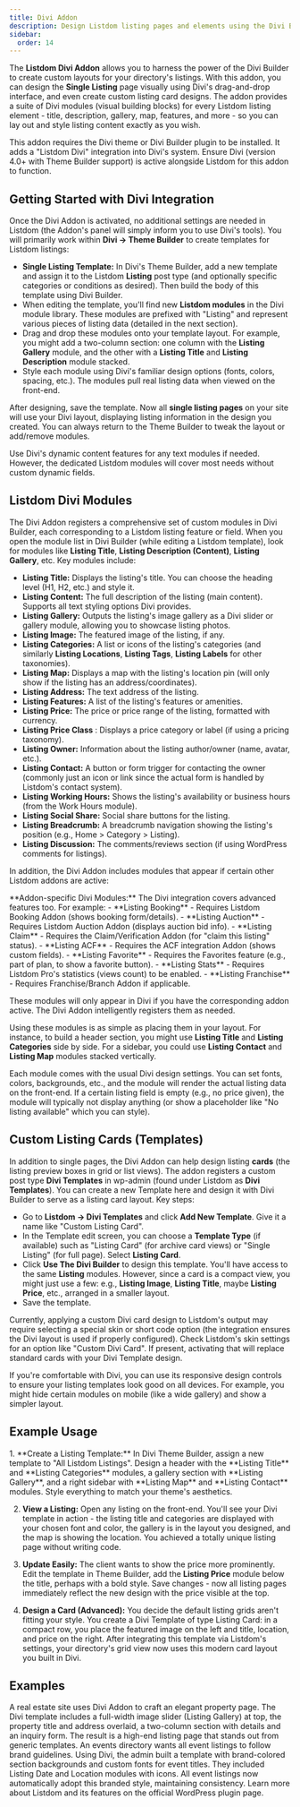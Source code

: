 ```yaml
---
title: Divi Addon
description: Design Listdom listing pages and elements using the Divi Builder - create custom templates for single listings and more.
sidebar:
  order: 14
---
```



The **Listdom Divi Addon** allows you to harness the power of the Divi Builder to create custom layouts for your directory's listings. With this addon, you can design the **Single Listing** page visually using Divi's drag-and-drop interface, and even create custom listing card designs. The addon provides a suite of Divi modules (visual building blocks) for every Listdom listing element - title, description, gallery, map, features, and more - so you can lay out and style listing content exactly as you wish.

<Aside type="note">
This addon requires the Divi theme or Divi Builder plugin to be installed. It adds a "Listdom Divi" integration into Divi's system. Ensure Divi (version 4.0+ with Theme Builder support) is active alongside Listdom for this addon to function.
</Aside>

## Getting Started with Divi Integration

Once the Divi Addon is activated, no additional settings are needed in Listdom (the Addon's panel will simply inform you to use Divi's tools). You will primarily work within **Divi → Theme Builder** to create templates for Listdom listings:

- **Single Listing Template:** In Divi's Theme Builder, add a new template and assign it to the Listdom **Listing** post type (and optionally specific categories or conditions as desired). Then build the body of this template using Divi Builder.
- When editing the template, you'll find new **Listdom modules** in the Divi module library. These modules are prefixed with "Listing" and represent various pieces of listing data (detailed in the next section).
- Drag and drop these modules onto your template layout. For example, you might add a two-column section: one column with the **Listing Gallery** module, and the other with a **Listing Title** and **Listing Description** module stacked.
- Style each module using Divi's familiar design options (fonts, colors, spacing, etc.). The modules pull real listing data when viewed on the front-end.

After designing, save the template. Now all **single listing pages** on your site will use your Divi layout, displaying listing information in the design you created. You can always return to the Theme Builder to tweak the layout or add/remove modules.

<Aside type="tip">
Use Divi's dynamic content features for any text modules if needed. However, the dedicated Listdom modules will cover most needs without custom dynamic fields.
</Aside>

## Listdom Divi Modules

The Divi Addon registers a comprehensive set of custom modules in Divi Builder, each corresponding to a Listdom listing feature or field. When you open the module list in Divi Builder (while editing a Listdom template), look for modules like **Listing Title**, **Listing Description (Content)**, **Listing Gallery**, etc. Key modules include:

- **Listing Title:** Displays the listing's title. You can choose the heading level (H1, H2, etc.) and style it.
- **Listing Content:** The full description of the listing (main content). Supports all text styling options Divi provides.
- **Listing Gallery:** Outputs the listing's image gallery as a Divi slider or gallery module, allowing you to showcase listing photos.
- **Listing Image:** The featured image of the listing, if any.
- **Listing Categories:** A list or icons of the listing's categories (and similarly **Listing Locations**, **Listing Tags**, **Listing Labels** for other taxonomies).
- **Listing Map:** Displays a map with the listing's location pin (will only show if the listing has an address/coordinates).
- **Listing Address:** The text address of the listing.
- **Listing Features:** A list of the listing's features or amenities.
- **Listing Price:** The price or price range of the listing, formatted with currency.
- **Listing Price Class** <Badge text="Pro" />: Displays a price category or label (if using a pricing taxonomy).
- **Listing Owner:** Information about the listing author/owner (name, avatar, etc.).
- **Listing Contact:** A button or form trigger for contacting the owner (commonly just an icon or link since the actual form is handled by Listdom's contact system).
- **Listing Working Hours:** Shows the listing's availability or business hours (from the Work Hours module).
- **Listing Social Share:** Social share buttons for the listing.
- **Listing Breadcrumb:** A breadcrumb navigation showing the listing's position (e.g., Home > Category > Listing).
- **Listing Discussion:** The comments/reviews section (if using WordPress comments for listings).

In addition, the Divi Addon includes modules that appear if certain other Listdom addons are active:

<Aside type="note">
**Addon-specific Divi Modules:** The Divi integration covers advanced features too. For example:
- **Listing Booking** - Requires Listdom Booking Addon (shows booking form/details).
- **Listing Auction** - Requires Listdom Auction Addon (displays auction bid info).
- **Listing Claim** - Requires the Claim/Verification Addon (for "claim this listing" status).
- **Listing ACF** - Requires the ACF integration Addon (shows custom fields).
- **Listing Favorite** - Requires the Favorites feature (e.g., part of <Badge text="Pro" /> plan, to show a favorite button).
- **Listing Stats** - Requires Listdom Pro's statistics (views count) to be enabled.
- **Listing Franchise** - Requires Franchise/Branch Addon if applicable.
  
These modules will only appear in Divi if you have the corresponding addon active. The Divi Addon intelligently registers them as needed.
</Aside>

Using these modules is as simple as placing them in your layout. For instance, to build a header section, you might use **Listing Title** and **Listing Categories** side by side. For a sidebar, you could use **Listing Contact** and **Listing Map** modules stacked vertically.

Each module comes with the usual Divi design settings. You can set fonts, colors, backgrounds, etc., and the module will render the actual listing data on the front-end. If a certain listing field is empty (e.g., no price given), the module will typically not display anything (or show a placeholder like "No listing available" which you can style).

## Custom Listing Cards (Templates)

In addition to single pages, the Divi Addon can help design listing **cards** (the listing preview boxes in grid or list views). The addon registers a custom post type **Divi Templates** in wp-admin (found under Listdom as **Divi Templates**). You can create a new Template here and design it with Divi Builder to serve as a listing card layout. Key steps:

- Go to **Listdom → Divi Templates** and click **Add New Template**. Give it a name like "Custom Listing Card".
- In the Template edit screen, you can choose a **Template Type** (if available) such as "Listing Card" (for archive card views) or "Single Listing" (for full page). Select **Listing Card**.
- Click **Use The Divi Builder** to design this template. You'll have access to the same **Listing** modules. However, since a card is a compact view, you might just use a few: e.g., **Listing Image**, **Listing Title**, maybe **Listing Price**, etc., arranged in a smaller layout.
- Save the template.

Currently, applying a custom Divi card design to Listdom's output may require selecting a special skin or short code option (the integration ensures the Divi layout is used if properly configured). Check Listdom's skin settings for an option like "Custom Divi Card". If present, activating that will replace standard cards with your Divi Template design.

<Aside type="tip">
If you're comfortable with Divi, you can use its responsive design controls to ensure your listing templates look good on all devices. For example, you might hide certain modules on mobile (like a wide gallery) and show a simpler layout.
</Aside>

## Example Usage

<Steps>
1. **Create a Listing Template:** In Divi Theme Builder, assign a new template to "All Listdom Listings". Design a header with the **Listing Title** and **Listing Categories** modules, a gallery section with **Listing Gallery**, and a right sidebar with **Listing Map** and **Listing Contact** modules. Style everything to match your theme's aesthetics.

2. **View a Listing:** Open any listing on the front-end. You'll see your Divi template in action - the listing title and categories are displayed with your chosen font and color, the gallery is in the layout you designed, and the map is showing the location. You achieved a totally unique listing page without writing code.

3. **Update Easily:** The client wants to show the price more prominently. Edit the template in Theme Builder, add the **Listing Price** module below the title, perhaps with a bold style. Save changes - now all listing pages immediately reflect the new design with the price visible at the top.

4. **Design a Card (Advanced):** You decide the default listing grids aren't fitting your style. You create a Divi Template of type Listing Card: in a compact row, you place the featured image on the left and title, location, and price on the right. After integrating this template via Listdom's settings, your directory's grid view now uses this modern card layout you built in Divi.
</Steps>

## Examples

<CardGrid>
  <Card title="Custom Real Estate Listing Page">
    A real estate site uses Divi Addon to craft an elegant property page. The Divi template includes a full-width image slider (Listing Gallery) at top, the property title and address overlaid, a two-column section with details and an inquiry form. The result is a high-end listing page that stands out from generic templates.
  </Card>
  <Card title="Branded Directory Style">
    An events directory wants all event listings to follow brand guidelines. Using Divi, the admin built a template with brand-colored section backgrounds and custom fonts for event titles. They included Listing Date and Location modules with icons. All event listings now automatically adopt this branded style, maintaining consistency.
  </Card>
</CardGrid>

<LinkCard href="https://wordpress.org/plugins/listdom/" title="Listdom on WordPress.org">
  Learn more about Listdom and its features on the official WordPress plugin page.
</LinkCard>
